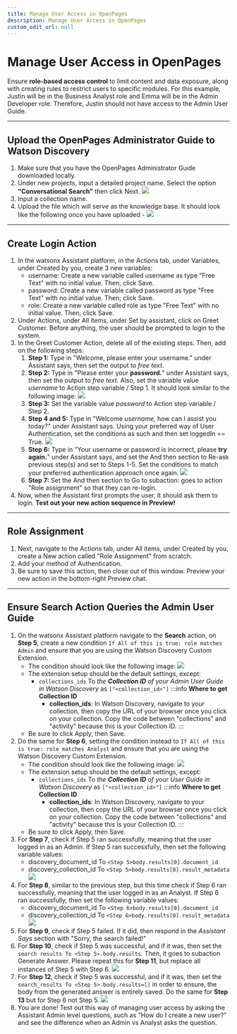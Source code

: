 ```yaml
---
title: Manage User Access in OpenPages
description: Manage User Access in OpenPages
custom_edit_url: null
---
```


# Manage User Access in OpenPages

Ensure **role-based access control** to limit content and data exposure, along with creating rules to restrict users to specific modules. For this example, Justin will be in the Business Analyst role and Emma will be in the Admin Developer role. Therefore, Justin should not have access to the Admin User Guide.

---

## Upload the OpenPages Administrator Guide to Watson Discovery

1. Make sure that you have the OpenPages Administrator Guide downloaded locally.
2. Under new projects, input a detailed project name. Select the option **"Conversational Search"** then click Next.
   ![](../../assets/screenshots/upload-WD.png)
3. Input a collection name.
4. Upload the file which will serve as the knowledge base. It should look like the following once you have uploaded -
   ![](../../assets/screenshots/WD-loading.png)

---

## Create Login Action

1. In the watsonx Assistant platform, in the Actions tab, under Variables, under Created by you, create 3 new variables:
   - username: Create a new variable called username as type "Free Text" with no initial value. Then, click Save.
   - password: Create a new variable called password as type "Free Text" with no initial value. Then, click Save.
   - role: Create a new variable called role as type "Free Text" with no initial value. Then, click Save.
2. Under Actions, under All items, under Set by assistant, click on Greet Customer. Before anything, the user should be prompted to login to the system.
3. In the Greet Customer Action, delete all of the existing steps. Then, add on the following steps:
   1. **Step 1:** Type in "Welcome, please enter your username." under Assistant says, then set the output to _free text_.
   2. **Step 2:** Type in "Please enter your **password.**" under Assistant says, then set the output to _free text_. Also, set the variable value _username_ to Action step variable / Step 1. It should look similar to the following image:
      ![](../../assets/screenshots/RA-step2.png)
   3. **Step 3:** Set the variable value _password_ to Action step variable / Step 2.
   4. **Step 4 and 5:** Type in "Welcome _username_, how can I assist you today?" under Assistant says. Using your preferred way of User Authentication, set the conditions as such and then set loggedIn == True.
      ![](../../assets/screenshots/RA-step4and5.png)
   5. **Step 6:** Type in "Your username or password is incorrect, please **try again.**" under Assistant says, and set the And then section to Re-ask previous step(s) and set to Steps 1-5. Set the conditions to match your preferred authentication approach once again.
      ![](../../assets/screenshots/RA-step6-new.png)
   6. **Step 7:** Set the And then section to Go to subaction: goes to action "Role assignment" so that they can re-login.
4. Now, when the Assistant first prompts the user, it should ask them to login. **Test out your new action sequence in Preview!**

---

## Role Assignment

1. Next, navigate to the Actions tab, under All items, under Created by you, create a New action called "Role Assignment" from scratch.
2. Add your method of Authentication.
3. Be sure to save this action, then close out of this window. Preview your new action in the bottom-right Preview chat.

---

## Ensure Search Action Queries the Admin User Guide

1. On the watsonx Assistant platform navigate to the **Search** action, on **Step 5**, create a new condition `If All of this is true: role matches Admin` and ensure that you are using the Watson Discovery Custom Extension.
   - The condition should look like the following image:
     ![](../../assets/screenshots/admin.png)
   - The extension setup should be the default settings, except:
     - `collections_ids` To _the **Collection ID** of your Admin User Guide in Watson Discovery_ as `["<collection_id>"]`
       :::info
       **Where to get Collection ID**
       - **collection_ids**: In Watson Discovery, navigate to your collection, then copy the URL of your browser once you click on your collection. Copy the code between "collections" and "activity" because this is your Collection ID.
         :::
   - Be sure to click Apply, then Save.
1. Do the same for **Step 6**, setting the condition instead to `If All of this is true: role matches Analyst` and ensure that you are using the Watson Discovery Custom Extension.
   - The condition should look like the following image:
     ![](../../assets/screenshots/analyst.png)
   - The extension setup should be the default settings, except:
     - `collections_ids` To _the **Collection ID** of your User Guide in Watson Discovery_ as `["<collection_id>"]`
       :::info
       **Where to get Collection ID**
       - **collection_ids**: In Watson Discovery, navigate to your collection, then copy the URL of your browser once you click on your collection. Copy the code between "collections" and "activity" because this is your Collection ID.
         :::
   - Be sure to click Apply, then Save.
1. For **Step 7**, check if Step 5 ran successfully, meaning that the user logged in as an Admin. If Step 5 ran successfully, then set the following variable values:
   - discovery_document_id To `<Step 5>body.results[0].document_id`
   - discovery_collection_id To `<Step 5>body.results[0].result_metadata`
     ![](../../assets/screenshots/search-step7.png)
1. For **Step 8**, similar to the previous step, but this time check if Step 6 ran successfully, meaning that the user logged in as an Analyst. If Step 6 ran successfully, then set the following variable values:
   - discovery_document_id To `<Step 6>body.results[0].document_id`
   - discovery_collection_id To `<Step 6>body.results[0].result_metadata`
     ![](../../assets/screenshots/search-step8.png)
1. For **Step 9**, check if Step 5 failed. If it did, then respond in the _Assistant Says_ section with "Sorry, the search failed!"
1. For **Step 10**, check if Step 5 was successful, and if it was, then set the `search results To <Step 5>.body.results`. Then, it goes to subaction Generate Answer. Please repeat this for **Step 11**, but replace all instances of Step 5 with Step 6.
   ![](../../assets/screenshots/search-step10.png)
1. For **Step 12**, check if Step 5 was successful, and if it was, then set the `search_results To <Step 5>.body.results=[]` in order to ensure, the body from the generated answer is entirely saved. Do the same for **Step 13** but for Step 6 not Step 5.
   ![](../../assets/screenshots/search-step12.png)
1. You are done! Test out this way of managing user access by asking the Assistant Admin level questions, such as "How do I create a new user?" and see the difference when an Admin vs Analyst asks the question.
